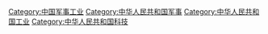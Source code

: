 {{Catmore}}

[[Category:中国军事工业|Category:中国军事工业]]
[[Category:中华人民共和国军事|Category:中华人民共和国军事]]
[[Category:中华人民共和国工业|Category:中华人民共和国工业]]
[[Category:中华人民共和国科技|Category:中华人民共和国科技]]